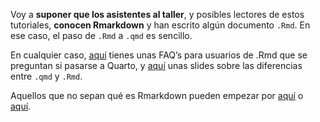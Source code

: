 ::: {.callout-warning  appearance="default" icon="true"}

Voy a **suponer que los asistentes al taller**, y posibles lectores de estos tutoriales, **conocen Rmarkdown** y han escrito algún documento `.Rmd`. En ese caso, el paso de `.Rmd` a `.qmd` es sencillo. 

En cualquier caso, [aquí](https://quarto.org/docs/faq/rmarkdown.html) tienes unas FAQ's para usuarios de .Rmd que se preguntan si pasarse a Quarto, y [aquí](https://laderast.github.io/qmd_rmd/#/title-slide) unas slides sobre las diferencias entre `.qmd` y `.Rmd`.

Aquellos que no sepan qué es Rmarkdown pueden empezar por [aquí](https://perezp44.github.io/intro-ds-22-23-web/tutoriales/tt_07_Rmarkdown.html) o [aquí](https://perezp44.github.io/intro-ds-22-23-web/slides/slides_07_rmarkdown.html#1).

:::